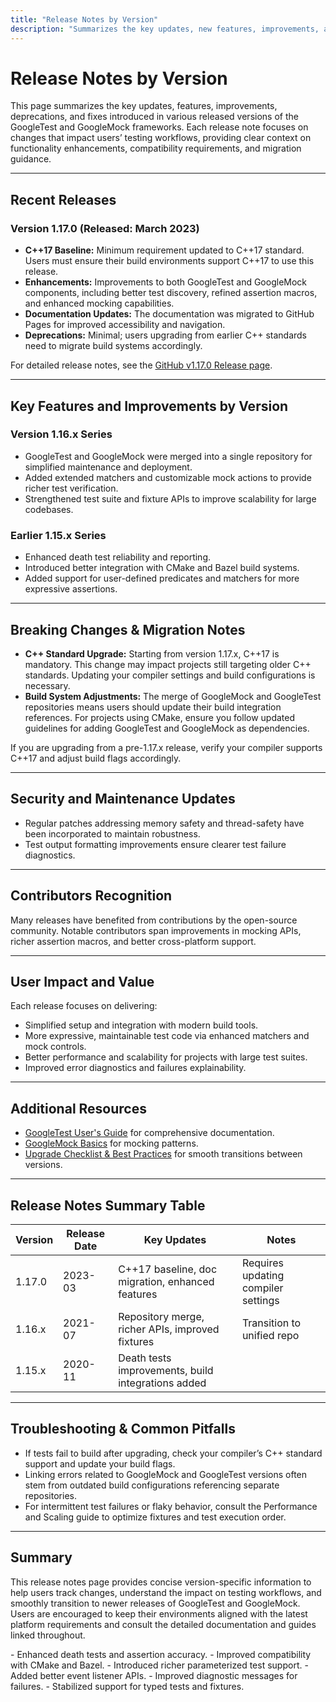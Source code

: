 ```yaml
---
title: "Release Notes by Version"
description: "Summarizes the key updates, new features, improvements, and deprecations introduced in each released version of GoogleTest and GoogleMock. Each note clearly calls out user-impacting changes and provides direct links to full external resources when available."
---
```


# Release Notes by Version

This page summarizes the key updates, features, improvements, deprecations, and fixes introduced in various released versions of the GoogleTest and GoogleMock frameworks. Each release note focuses on changes that impact users’ testing workflows, providing clear context on functionality enhancements, compatibility requirements, and migration guidance.

---

## Recent Releases

### Version 1.17.0 (Released: March 2023)
- **C++17 Baseline:** Minimum requirement updated to C++17 standard. Users must ensure their build environments support C++17 to use this release.
- **Enhancements:** Improvements to both GoogleTest and GoogleMock components, including better test discovery, refined assertion macros, and enhanced mocking capabilities.
- **Documentation Updates:** The documentation was migrated to GitHub Pages for improved accessibility and navigation.
- **Deprecations:** Minimal; users upgrading from earlier C++ standards need to migrate build systems accordingly.

For detailed release notes, see the [GitHub v1.17.0 Release page](https://github.com/google/googletest/releases/tag/v1.17.0).

---

## Key Features and Improvements by Version

### Version 1.16.x Series
- GoogleTest and GoogleMock were merged into a single repository for simplified maintenance and deployment.
- Added extended matchers and customizable mock actions to provide richer test verification.
- Strengthened test suite and fixture APIs to improve scalability for large codebases.

### Earlier 1.15.x Series
- Enhanced death test reliability and reporting.
- Introduced better integration with CMake and Bazel build systems.
- Added support for user-defined predicates and matchers for more expressive assertions.

---

## Breaking Changes & Migration Notes

- **C++ Standard Upgrade:** Starting from version 1.17.x, C++17 is mandatory. This change may impact projects still targeting older C++ standards. Updating your compiler settings and build configurations is necessary.
- **Build System Adjustments:** The merge of GoogleMock and GoogleTest repositories means users should update their build integration references. For projects using CMake, ensure you follow updated guidelines for adding GoogleTest and GoogleMock as dependencies.

<Check>
If you are upgrading from a pre-1.17.x release, verify your compiler supports C++17 and adjust build flags accordingly.
</Check>

---

## Security and Maintenance Updates

- Regular patches addressing memory safety and thread-safety have been incorporated to maintain robustness.
- Test output formatting improvements ensure clearer test failure diagnostics.

---

## Contributors Recognition

Many releases have benefited from contributions by the open-source community. Notable contributors span improvements in mocking APIs, richer assertion macros, and better cross-platform support.

---

## User Impact and Value

Each release focuses on delivering:
- Simplified setup and integration with modern build tools.
- More expressive, maintainable test code via enhanced matchers and mock controls.
- Better performance and scalability for projects with large test suites.
- Improved error diagnostics and failures explainability.

---

## Additional Resources

- [GoogleTest User's Guide](https://google.github.io/googletest/) for comprehensive documentation.
- [GoogleMock Basics](https://google.github.io/googletest/gmock_cook_book.html) for mocking patterns.
- [Upgrade Checklist & Best Practices](https://github.com/google/googletest/blob/main/CONTRIBUTING.md) for smooth transitions between versions.

---

## Release Notes Summary Table

| Version | Release Date | Key Updates | Notes |
|---------|--------------|-------------|-------|
| 1.17.0  | 2023-03      | C++17 baseline, doc migration, enhanced features | Requires updating compiler settings |
| 1.16.x  | 2021-07      | Repository merge, richer APIs, improved fixtures | Transition to unified repo |
| 1.15.x  | 2020-11      | Death tests improvements, build integrations added | | 

---

## Troubleshooting & Common Pitfalls

- If tests fail to build after upgrading, check your compiler’s C++ standard support and update your build flags.
- Linking errors related to GoogleMock and GoogleTest versions often stem from outdated build configurations referencing separate repositories.
- For intermittent test failures or flaky behavior, consult the Performance and Scaling guide to optimize fixtures and test execution order.

---

## Summary
This release notes page provides concise version-specific information to help users track changes, understand the impact on testing workflows, and smoothly transition to newer releases of GoogleTest and GoogleMock. Users are encouraged to keep their environments aligned with the latest platform requirements and consult the detailed documentation and guides linked throughout.


<AccordionGroup title="Historical Version Highlights">
<Accordion title="Version 1.15.x">
- Enhanced death tests and assertion accuracy.
- Improved compatibility with CMake and Bazel.
- Introduced richer parameterized test support.
</Accordion>
<Accordion title="Version 1.14.x">
- Added better event listener APIs.
- Improved diagnostic messages for failures.
- Stabilized support for typed tests and fixtures.
</Accordion>
</AccordionGroup>